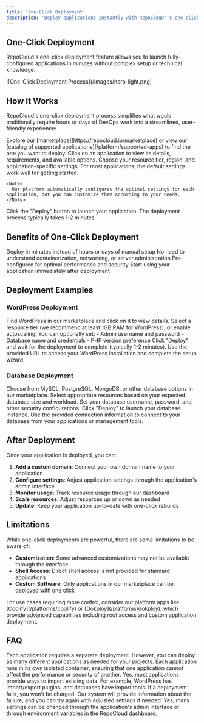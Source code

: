```yaml
---
title: 'One-Click Deployment'
description: 'Deploy applications instantly with RepoCloud''s one-click deployment feature'
---
```


## One-Click Deployment

RepoCloud's one-click deployment feature allows you to launch fully-configured applications in minutes without complex setup or technical knowledge.

<Frame>
  ![One-Click Deployment Process](/images/hero-light.png)
</Frame>

## How It Works

RepoCloud's one-click deployment process simplifies what would traditionally require hours or days of DevOps work into a streamlined, user-friendly experience:

<Steps>
  <Step title="Browse the Marketplace">
    Explore our [marketplace](https://repocloud.io/marketplace) or view our [catalog of supported applications](/platform/supported-apps) to find the one you want to deploy.
  </Step>
  <Step title="Select an Application">
    Click on an application to view its details, requirements, and available options.
  </Step>
  <Step title="Configure Settings">
    Choose your resource tier, region, and application-specific settings. For most applications, the default settings work well for getting started.
    
    <Note>
      Our platform automatically configures the optimal settings for each application, but you can customize them according to your needs.
    </Note>
  </Step>
  <Step title="Launch Your Application">
    Click the "Deploy" button to launch your application. The deployment process typically takes 1-2 minutes.
  </Step>
</Steps>

## Benefits of One-Click Deployment

<CardGroup cols={2}>
  <Card title="Time Savings" icon="clock">
    Deploy in minutes instead of hours or days of manual setup
  </Card>
  <Card title="Reduced Complexity" icon="wand-magic-sparkles">
    No need to understand containerization, networking, or server administration
  </Card>
  <Card title="Optimized Configurations" icon="sliders">
    Pre-configured for optimal performance and security
  </Card>
  <Card title="Instant Productivity" icon="bolt">
    Start using your application immediately after deployment
  </Card>
</CardGroup>

## Deployment Examples

### WordPress Deployment

<Steps>
  <Step title="Select WordPress">
    Find WordPress in our marketplace and click on it to view details.
  </Step>
  <Step title="Choose Resources">
    Select a resource tier (we recommend at least 1GB RAM for WordPress), or enable autoscaling.
  </Step>
  <Step title="Configure Settings">
    You can optionally set:
    - Admin username and password
    - Database name and credentials
    - PHP version preference
  </Step>
  <Step title="Deploy">
    Click "Deploy" and wait for the deployment to complete (typically 1-2 minutes).
  </Step>
  <Step title="Access WordPress">
    Use the provided URL to access your WordPress installation and complete the setup wizard.
  </Step>
</Steps>

### Database Deployment

<Steps>
  <Step title="Select Database">
    Choose from MySQL, PostgreSQL, MongoDB, or other database options in our marketplace.
  </Step>
  <Step title="Configure Resources">
    Select appropriate resources based on your expected database size and workload.
  </Step>
  <Step title="Security Settings">
    Set your database username, password, and other security configurations.
  </Step>
  <Step title="Deploy">
    Click "Deploy" to launch your database instance.
  </Step>
  <Step title="Connect">
    Use the provided connection information to connect to your database from your applications or management tools.
  </Step>
</Steps>

## After Deployment

Once your application is deployed, you can:

1. **Add a custom domain**: Connect your own domain name to your application
2. **Configure settings**: Adjust application settings through the application's admin interface
3. **Monitor usage**: Track resource usage through our dashboard
4. **Scale resources**: Adjust resources up or down as needed
5. **Update**: Keep your application up-to-date with one-click rebuilds

## Limitations

While one-click deployments are powerful, there are some limitations to be aware of:

- **Customization**: Some advanced customizations may not be available through the interface
- **Shell Access**: Direct shell access is not provided for standard applications
- **Custom Software**: Only applications in our marketplace can be deployed with one click

<Note>
  For use cases requiring more control, consider our platform apps like [Coolify](/platforms/coolify) or [Dokploy](/platforms/dokploy), which provide advanced capabilities including root access and custom application deployment.
</Note>

## FAQ

<AccordionGroup>
  <Accordion title="Can I deploy multiple applications at once?">
    Each application requires a separate deployment. However, you can deploy as many different applications as needed for your projects.
  </Accordion>
  <Accordion title="How are my applications isolated?">
    Each application runs in its own isolated container, ensuring that one application cannot affect the performance or security of another.
  </Accordion>
  <Accordion title="Can I migrate existing data to my deployment?">
    Yes, most applications provide ways to import existing data. For example, WordPress has import/export plugins, and databases have import tools.
  </Accordion>
  <Accordion title="What happens if deployment fails?">
    If a deployment fails, you won't be charged. Our system will provide information about the failure, and you can try again with adjusted settings if needed.
  </Accordion>
  <Accordion title="Can I change settings after deployment?">
    Yes, many settings can be changed through the application's admin interface or through environment variables in the RepoCloud dashboard.
  </Accordion>
</AccordionGroup> 